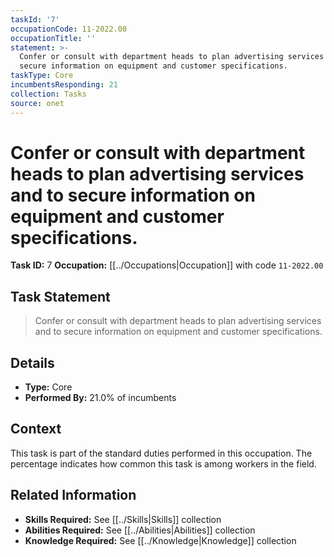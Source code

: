 ```yaml
---
taskId: '7'
occupationCode: 11-2022.00
occupationTitle: ''
statement: >-
  Confer or consult with department heads to plan advertising services and to
  secure information on equipment and customer specifications.
taskType: Core
incumbentsResponding: 21
collection: Tasks
source: onet
---
```

# Confer or consult with department heads to plan advertising services and to secure information on equipment and customer specifications.

**Task ID:** 7
**Occupation:** [[../Occupations|Occupation]] with code `11-2022.00`

## Task Statement

> Confer or consult with department heads to plan advertising services and to secure information on equipment and customer specifications.

## Details

- **Type:** Core
- **Performed By:** 21.0% of incumbents

## Context

This task is part of the standard duties performed in this occupation. The percentage indicates how common this task is among workers in the field.

## Related Information

- **Skills Required:** See [[../Skills|Skills]] collection
- **Abilities Required:** See [[../Abilities|Abilities]] collection
- **Knowledge Required:** See [[../Knowledge|Knowledge]] collection
